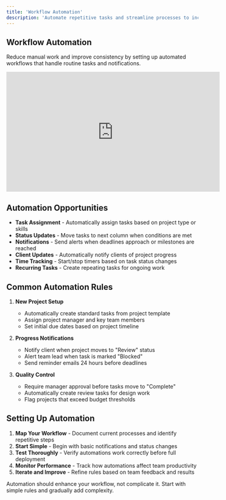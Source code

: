 ```yaml
---
title: 'Workflow Automation'
description: 'Automate repetitive tasks and streamline processes to increase team efficiency'
---
```


## Workflow Automation

Reduce manual work and improve consistency by setting up automated workflows that handle routine tasks and notifications.

<iframe
  width="560"
  height="315"
  src="https://www.youtube.com/embed/YOUR_VIDEO_ID"
  title="Workflow Automation in Queue"
  frameborder="0"
  allow="accelerometer; autoplay; clipboard-write; encrypted-media; gyroscope; picture-in-picture"
  allowfullscreen
></iframe>

## Automation Opportunities

- **Task Assignment** - Automatically assign tasks based on project type or skills
- **Status Updates** - Move tasks to next column when conditions are met
- **Notifications** - Send alerts when deadlines approach or milestones are reached
- **Client Updates** - Automatically notify clients of project progress
- **Time Tracking** - Start/stop timers based on task status changes
- **Recurring Tasks** - Create repeating tasks for ongoing work

## Common Automation Rules

1. **New Project Setup**
   - Automatically create standard tasks from project template
   - Assign project manager and key team members
   - Set initial due dates based on project timeline

2. **Progress Notifications**
   - Notify client when project moves to "Review" status
   - Alert team lead when task is marked "Blocked"
   - Send reminder emails 24 hours before deadlines

3. **Quality Control**
   - Require manager approval before tasks move to "Complete"
   - Automatically create review tasks for design work
   - Flag projects that exceed budget thresholds

## Setting Up Automation

1. **Map Your Workflow** - Document current processes and identify repetitive steps
2. **Start Simple** - Begin with basic notifications and status changes
3. **Test Thoroughly** - Verify automations work correctly before full deployment
4. **Monitor Performance** - Track how automations affect team productivity
5. **Iterate and Improve** - Refine rules based on team feedback and results

<Info>
  Automation should enhance your workflow, not complicate it. Start with simple rules and gradually add complexity.
</Info>